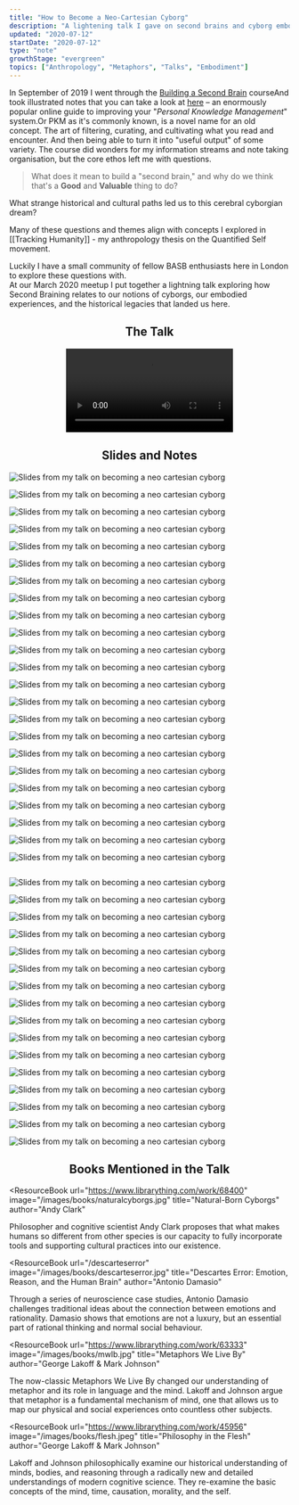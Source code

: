 ```yaml
---
title: "How to Become a Neo-Cartesian Cyborg"
description: "A lightening talk I gave on second brains and cyborg embodiment"
updated: "2020-07-12"
startDate: "2020-07-12"
type: "note"
growthStage: "evergreen"
topics: ["Anthropology", "Metaphors", "Talks", "Embodiment"]
---
```


<IntroParagraph>

In September of 2019 I went through the [Building a Second Brain](https://www.buildingasecondbrain.com/) course<Footnote idName={1}>And took illustrated notes that you can take a look at [here](/basb)</Footnote> – an enormously popular online guide to improving your "_Personal Knowledge Management_" system.<Footnote idName={2}>Or PKM as it's commonly known, is a novel name for an old concept. The art of filtering, curating, and cultivating what you read and encounter. And then being able to turn it into "useful output" of some variety. </Footnote> The course did wonders for my information streams and note taking organisation, but the core ethos left me with questions.

</IntroParagraph>

> What does it mean to build a "second brain," and why do we think that's a **Good** and **Valuable** thing to do?

What strange historical and cultural paths led us to this cerebral cyborgian dream?

Many of these questions and themes align with concepts I explored in [[Tracking Humanity]] - my anthropology thesis on the Quantified Self movement.

Luckily I have a small community of fellow BASB enthusiasts here in London to explore these questions with.  
At our March 2020 meetup I put together a lightning talk exploring how Second Braining relates to our notions of cyborgs, our embodied experiences, and the historical legacies that landed us here.

<Center>

## The Talk

<Video
  src="https://www.youtube.com/embed/yOGi9RfC3Eg"
  title="How to be a neo-cartesian cyborg talk"
/>

## Slides and Notes

</Center>

<img
  alt="Slides from my talk on becoming a neo cartesian cyborg"
  src="https://res.cloudinary.com/dg3gyk0gu/image/upload/c_scale,f_auto,q_auto:good,w_960/v1594548502/maggieappleton.com/notes/neocyborgs/cyborgs_19.jpg"
/>

<img
  alt="Slides from my talk on becoming a neo cartesian cyborg"
  src="https://res.cloudinary.com/dg3gyk0gu/image/upload/c_scale,f_auto,q_auto:good,w_960/v1594548503/maggieappleton.com/notes/neocyborgs/cyborgs_20.jpg"
/>

<img
  alt="Slides from my talk on becoming a neo cartesian cyborg"
  src="https://res.cloudinary.com/dg3gyk0gu/image/upload/c_scale,f_auto,q_auto:good,w_960/v1594548501/maggieappleton.com/notes/neocyborgs/cyborgs_13.jpg"
/>

<img
  alt="Slides from my talk on becoming a neo cartesian cyborg"
  src="https://res.cloudinary.com/dg3gyk0gu/image/upload/c_scale,f_auto,q_auto:good,w_960/v1594548500/maggieappleton.com/notes/neocyborgs/cyborgs_11.jpg"
/>

<img
  alt="Slides from my talk on becoming a neo cartesian cyborg"
  src="https://res.cloudinary.com/dg3gyk0gu/image/upload/c_scale,f_auto,q_auto:good,w_960/v1594548502/maggieappleton.com/notes/neocyborgs/cyborgs_14.jpg"
/>

<img
  alt="Slides from my talk on becoming a neo cartesian cyborg"
  src="https://res.cloudinary.com/dg3gyk0gu/image/upload/c_scale,f_auto,q_auto:good,w_960/v1594548499/maggieappleton.com/notes/neocyborgs/cyborgs_4.jpg"
/>

<img
  alt="Slides from my talk on becoming a neo cartesian cyborg"
  src="https://res.cloudinary.com/dg3gyk0gu/image/upload/c_scale,f_auto,q_auto:good,w_960/v1594548499/maggieappleton.com/notes/neocyborgs/cyborgs_5.jpg"
/>

<img
  alt="Slides from my talk on becoming a neo cartesian cyborg"
  src="https://res.cloudinary.com/dg3gyk0gu/image/upload/c_scale,f_auto,q_auto:good,w_960/v1594548499/maggieappleton.com/notes/neocyborgs/cyborgs_6.jpg"
/>

<img
  alt="Slides from my talk on becoming a neo cartesian cyborg"
  src="https://res.cloudinary.com/dg3gyk0gu/image/upload/c_scale,f_auto,q_auto:good,w_960/v1594548500/maggieappleton.com/notes/neocyborgs/cyborgs_8.jpg"
/>

<img
  alt="Slides from my talk on becoming a neo cartesian cyborg"
  src="https://res.cloudinary.com/dg3gyk0gu/image/upload/c_scale,f_auto,q_auto:good,w_960/v1594548500/maggieappleton.com/notes/neocyborgs/cyborgs_7.jpg"
/>

<img
  alt="Slides from my talk on becoming a neo cartesian cyborg"
  src="https://res.cloudinary.com/dg3gyk0gu/image/upload/c_scale,f_auto,q_auto:good,w_960/v1594548498/maggieappleton.com/notes/neocyborgs/cyborgs_2.jpg"
/>

<img
  alt="Slides from my talk on becoming a neo cartesian cyborg"
  src="https://res.cloudinary.com/dg3gyk0gu/image/upload/c_scale,f_auto,q_auto:good,w_960/v1594548499/maggieappleton.com/notes/neocyborgs/cyborgs_3.jpg"
/>

<img
  alt="Slides from my talk on becoming a neo cartesian cyborg"
  src="https://res.cloudinary.com/dg3gyk0gu/image/upload/c_scale,f_auto,q_auto:good,w_960/v1594548500/maggieappleton.com/notes/neocyborgs/cyborgs_9.jpg"
/>

<img
  alt="Slides from my talk on becoming a neo cartesian cyborg"
  src="https://res.cloudinary.com/dg3gyk0gu/image/upload/c_scale,f_auto,q_auto:good,w_960/v1594548502/maggieappleton.com/notes/neocyborgs/cyborgs_18.jpg"
/>

<img
  alt="Slides from my talk on becoming a neo cartesian cyborg"
  src="https://res.cloudinary.com/dg3gyk0gu/image/upload/c_scale,f_auto,q_auto:good,w_960/v1594548500/maggieappleton.com/notes/neocyborgs/cyborgs_10.jpg"
/>

<img
  alt="Slides from my talk on becoming a neo cartesian cyborg"
  src="https://res.cloudinary.com/dg3gyk0gu/image/upload/c_scale,f_auto,q_auto:good,w_960/v1594548508/maggieappleton.com/notes/neocyborgs/cyborgs_39.jpg"
/>

<img
  alt="Slides from my talk on becoming a neo cartesian cyborg"
  src="https://res.cloudinary.com/dg3gyk0gu/image/upload/c_scale,f_auto,q_auto:good,w_960/v1594548508/maggieappleton.com/notes/neocyborgs/cyborgs_40.jpg"
/>

<img
  alt="Slides from my talk on becoming a neo cartesian cyborg"
  src="https://res.cloudinary.com/dg3gyk0gu/image/upload/c_scale,f_auto,q_auto:good,w_960/v1594548502/maggieappleton.com/notes/neocyborgs/cyborgs_16.jpg"
/>

<img
  alt="Slides from my talk on becoming a neo cartesian cyborg"
  src="https://res.cloudinary.com/dg3gyk0gu/image/upload/c_scale,f_auto,q_auto:good,w_960/v1594548502/maggieappleton.com/notes/neocyborgs/cyborgs_15.jpg"
/>

<img
  alt="Slides from my talk on becoming a neo cartesian cyborg"
  src="https://res.cloudinary.com/dg3gyk0gu/image/upload/c_scale,f_auto,q_auto:good,w_960/v1594548507/maggieappleton.com/notes/neocyborgs/cyborgs_37.jpg"
/>

<img
  alt="Slides from my talk on becoming a neo cartesian cyborg"
  src="https://res.cloudinary.com/dg3gyk0gu/image/upload/c_scale,f_auto,q_auto:good,w_960/v1594548508/maggieappleton.com/notes/neocyborgs/cyborgs_41.jpg"
/>

<img
  alt="Slides from my talk on becoming a neo cartesian cyborg"
  src="https://res.cloudinary.com/dg3gyk0gu/image/upload/c_scale,f_auto,q_auto:good,w_960/v1594548505/maggieappleton.com/notes/neocyborgs/cyborgs_30.jpg"
/>

<img
  alt="Slides from my talk on becoming a neo cartesian cyborg"
  src="https://res.cloudinary.com/dg3gyk0gu/image/upload/c_scale,f_auto,q_auto:good,w_960/v1594548503/maggieappleton.com/notes/neocyborgs/cyborgs_24.jpg"
/>

<img
  alt=""
  src="https://res.cloudinary.com/dg3gyk0gu/image/upload/c_scale,f_auto,q_auto:good,w_960/v1594548504/maggieappleton.com/notes/neocyborgs/cyborgs_25.jpg"
/>

<img
  alt="Slides from my talk on becoming a neo cartesian cyborg"
  src="https://res.cloudinary.com/dg3gyk0gu/image/upload/c_scale,f_auto,q_auto:good,w_960/v1594548504/maggieappleton.com/notes/neocyborgs/cyborgs_26.jpg"
/>

<img
  alt="Slides from my talk on becoming a neo cartesian cyborg"
  src="https://res.cloudinary.com/dg3gyk0gu/image/upload/c_scale,f_auto,q_auto:good,w_960/v1594548505/maggieappleton.com/notes/neocyborgs/cyborgs_31.jpg"
/>

<img
  alt="Slides from my talk on becoming a neo cartesian cyborg"
  src="https://res.cloudinary.com/dg3gyk0gu/image/upload/c_scale,f_auto,q_auto:good,w_960/v1594548499/maggieappleton.com/notes/neocyborgs/cyborgs_1.jpg"
/>

<img
  alt="Slides from my talk on becoming a neo cartesian cyborg"
  src="https://res.cloudinary.com/dg3gyk0gu/image/upload/c_scale,f_auto,q_auto:good,w_960/v1594548508/maggieappleton.com/notes/neocyborgs/cyborgs_42.jpg"
/>

<img
  alt="Slides from my talk on becoming a neo cartesian cyborg"
  src="https://res.cloudinary.com/dg3gyk0gu/image/upload/c_scale,f_auto,q_auto:good,w_960/v1594548509/maggieappleton.com/notes/neocyborgs/cyborgs_43.jpg"
/>

<img
  alt="Slides from my talk on becoming a neo cartesian cyborg"
  src="https://res.cloudinary.com/dg3gyk0gu/image/upload/c_scale,f_auto,q_auto:good,w_960/v1594548505/maggieappleton.com/notes/neocyborgs/cyborgs_27.jpg"
/>

<img
  alt="Slides from my talk on becoming a neo cartesian cyborg"
  src="https://res.cloudinary.com/dg3gyk0gu/image/upload/c_scale,f_auto,q_auto:good,w_960/v1594548503/maggieappleton.com/notes/neocyborgs/cyborgs_23.jpg"
/>

<img
  alt="Slides from my talk on becoming a neo cartesian cyborg"
  src="https://res.cloudinary.com/dg3gyk0gu/image/upload/c_scale,f_auto,q_auto:good,w_960/v1594548503/maggieappleton.com/notes/neocyborgs/cyborgs_22.jpg"
/>

<img
  alt="Slides from my talk on becoming a neo cartesian cyborg"
  src="https://res.cloudinary.com/dg3gyk0gu/image/upload/c_scale,f_auto,q_auto:good,w_960/v1594548503/maggieappleton.com/notes/neocyborgs/cyborgs_21.jpg"
/>

<img
  alt="Slides from my talk on becoming a neo cartesian cyborg"
  src="https://res.cloudinary.com/dg3gyk0gu/image/upload/c_scale,f_auto,q_auto:good,w_960/v1594548507/maggieappleton.com/notes/neocyborgs/cyborgs_38.jpg"
/>

<img
  alt="Slides from my talk on becoming a neo cartesian cyborg"
  src="https://res.cloudinary.com/dg3gyk0gu/image/upload/c_scale,f_auto,q_auto:good,w_960/v1594548509/maggieappleton.com/notes/neocyborgs/cyborgs_44.jpg"
/>

<img
  alt="Slides from my talk on becoming a neo cartesian cyborg"
  src="https://res.cloudinary.com/dg3gyk0gu/image/upload/c_scale,f_auto,q_auto:good,w_960/v1594548505/maggieappleton.com/notes/neocyborgs/cyborgs_29.jpg"
/>

<img
  alt="Slides from my talk on becoming a neo cartesian cyborg"
  src="https://res.cloudinary.com/dg3gyk0gu/image/upload/c_scale,f_auto,q_auto:good,w_960/v1594548506/maggieappleton.com/notes/neocyborgs/cyborgs_34.jpg"
/>

<img
  alt="Slides from my talk on becoming a neo cartesian cyborg"
  src="https://res.cloudinary.com/dg3gyk0gu/image/upload/c_scale,f_auto,q_auto:good,w_960/v1594548506/maggieappleton.com/notes/neocyborgs/cyborgs_33.jpg"
/>

<img
  alt="Slides from my talk on becoming a neo cartesian cyborg"
  src="https://res.cloudinary.com/dg3gyk0gu/image/upload/c_scale,f_auto,q_auto:good,w_960/v1594548506/maggieappleton.com/notes/neocyborgs/cyborgs_35.jpg"
/>

<img
  alt="Slides from my talk on becoming a neo cartesian cyborg"
  src="https://res.cloudinary.com/dg3gyk0gu/image/upload/c_scale,f_auto,q_auto:good,w_960/v1594548506/maggieappleton.com/notes/neocyborgs/cyborgs_36.jpg"
/>

<Center>

## Books Mentioned in the Talk

</Center>

<ResourceBook
  url="https://www.librarything.com/work/68400"
  image="/images/books/naturalcyborgs.jpg"
  title="Natural-Born Cyborgs"
  author="Andy Clark"
>
  Philosopher and cognitive scientist Andy Clark proposes that what makes humans
  so different from other species is our capacity to fully incorporate tools and
  supporting cultural practices into our existence.
</ResourceBook>

<ResourceBook
  url="/descarteserror"
  image="/images/books/descarteserror.jpg"
  title="Descartes Error: Emotion, Reason, and the Human Brain"
  author="Antonio Damasio"
>
  Through a series of neuroscience case studies, Antonio Damasio challenges
  traditional ideas about the connection between emotions and rationality.
  Damasio shows that emotions are not a luxury, but an essential part of
  rational thinking and normal social behaviour.
</ResourceBook>

<ResourceBook
  url="https://www.librarything.com/work/63333"
  image="/images/books/mwlb.jpg"
  title="Metaphors We Live By"
  author="George Lakoff & Mark Johnson"
>
  The now-classic Metaphors We Live By changed our understanding of metaphor and
  its role in language and the mind. Lakoff and Johnson argue that metaphor is a
  fundamental mechanism of mind, one that allows us to map our physical and
  social experiences onto countless other subjects.
</ResourceBook>

<ResourceBook
  url="https://www.librarything.com/work/45956"
  image="/images/books/flesh.jpeg"
  title="Philosophy in the Flesh"
  author="George Lakoff & Mark Johnson"
>
  Lakoff and Johnson philosophically examine our historical understanding of
  minds, bodies, and reasoning through a radically new and detailed
  understandings of modern cognitive science. They re-examine the basic concepts
  of the mind, time, causation, morality, and the self.
</ResourceBook>
